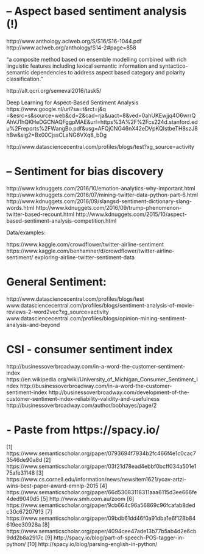 
# -- Aspect based sentiment analysis (!)

http://www.anthology.aclweb.org/S/S16/S16-1044.pdf
http://www.aclweb.org/anthology/S14-2#page=858

"a composite method based on ensemble modelling combined with rich linguistic features including lexical semantic information and syntactico-semantic dependencies to address aspect based category and polarity classification."

http://alt.qcri.org/semeval2016/task5/

Deep Learning for Aspect-Based Sentiment Analysis
https://www.google.nl/url?sa=t&rct=j&q
=&esrc=s&source=web&cd=2&cad=rja&uact=8&ved=0ahUKEwjjq4O6wrrQAhVJ1hQKHeDGCNAQFggpMAE&url=https%3A%2F%2Fcs224d.stanford.edu%2Freports%2FWangBo.pdf&usg=AFQjCNG46nX42eDVpKQIstbeTH8szJ8hBw&sig2=Bx00CjssCLaNG6VXq8_bDg

http://www.datasciencecentral.com/profiles/blogs/test?xg_source=activity

# -- Sentiment for bias discovery

http://www.kdnuggets.com/2016/10/emotion-analytics-why-important.html
http://www.kdnuggets.com/2016/07/mining-twitter-data-python-part-6.html
http://www.kdnuggets.com/2016/09/slangsd-sentiment-dictionary-slang-words.html
http://www.kdnuggets.com/2016/09/trump-phenomenon-twitter-based-recount.html
http://www.kdnuggets.com/2015/10/aspect-based-sentiment-analysis-competition.html

Data/examples:

https://www.kaggle.com/crowdflower/twitter-airline-sentiment
https://www.kaggle.com/benhamner/d/crowdflower/twitter-airline-sentiment/
exploring-airline-twitter-sentiment-data


# General Sentiment:

http://www.datasciencecentral.com/profiles/blogs/test 
www.datasciencecentral.com/profiles/blogs/sentiment-analysis-of-movie-reviews-2-word2vec?xg_source=activity
www.datasciencecentral.com/profiles/blogs/opinion-mining-sentiment-analysis-and-beyond

# CSI - consumer sentiment index

http://businessoverbroadway.com/in-a-word-the-customer-sentiment-index
https://en.wikipedia.org/wiki/University_of_Michigan_Consumer_Sentiment_Index
http://businessoverbroadway.com/in-a-word-the-customer-sentiment-index
http://businessoverbroadway.com/development-of-the-customer-sentiment-index-reliability-validity-and-usefulness
http://businessoverbroadway.com/author/bobhayes/page/2  


# - Paste from https://spacy.io/

[1] https://www.semanticscholar.org/paper/0793694f7934b2fc466f4e1c0cac73546de90a8d
[2] https://www.semanticscholar.org/paper/03f21d78ead4ebbf0bcff034a501e175afe31148
[3] https://www.cs.cornell.edu/information/news/newsitem1621/yoav-artzi-wins-best-paper-award-emnlp-2015
[4] https://www.semanticscholar.org/paper/66d53083118311aaa6115d3ee666fe4ded9040d5
[5] http://www.smh.com.au/zoom
[6] https://www.semanticscholar.org/paper/9cb664c96a56869c96fcafab8dedc30c67207913
[7] https://www.semanticscholar.org/paper/09bdb61dd46f0a91dba1e6f128b84619ee30928a
[8] https://www.semanticscholar.org/paper/4094cee47ade13b77b5ab4d2e6cb9dd2b8a2917c
[9] http://spacy.io/blog/part-of-speech-POS-tagger-in-python/
[10] http://spacy.io/blog/parsing-english-in-python/

